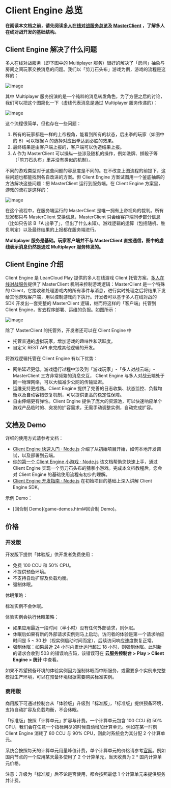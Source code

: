 
# Client Engine 总览

**在阅读本文档之前，请先阅读[多人在线对战服务总览](multiplayer.html)及 [MasterClient](multiplayer-guide-js.html#MasterClient) ，了解多人在线对战开发的基础结构。**

## Client Engine 解决了什么问题

多人在线对战服务（即下图中的 Multiplayer 服务）很好的解决了「房间」抽象与房间之间玩家交换消息的问题。我们以「剪刀石头布」游戏为例，游戏的流程是这样的：

![image](images/client-engine/client-engine1.png)

其中 Multiplayer 服务扮演的是一个纯粹的消息转发角色，为了方便之后的讨论，我们可以把这个图简化一下（虚线代表消息是通过 Multiplayer 服务传递的）：

![image](images/client-engine/client-engine2.png)

这个流程很简单，但也存在一些问题：

1. 所有的玩家都是一样的上帝视角，能看到所有的状态，后出拳的玩家（如图中的 B）可以根据 A 的选择对应出拳达到必胜的效果。
2. 最终结果是由客户端上报的，客户端可以伪造结果上报。
3. A 作为 MasterClient 可以操纵一些涉及随机的操作，例如洗牌、掷骰子等（「剪刀石头布」里并没有类似的机制）。

不同的游戏类型对于这些问题的容忍度是不同的。在不改变上图流程的前提下，这些问题也都能找到各自改进的方案。但 Client Engine 方案试图用一个釜底抽薪的方法解决这些问题：把 MasterClient 运行到服务端。在 Client Engine 方案里，游戏的流程是这样的：

![image](images/client-engine/client-engine3.png)

在这个流程中，在服务端运行的 MasterClient 是唯一拥有上帝视角的裁判。所有玩家都只与 MasterClient 交换信息，MasterClient 只会给客户端同步部分信息（比如只告诉 B「A 出拳了」，但出了什么未知）。游戏逻辑的运算（包括随机、胜负判定）以及最终结果的上报都在服务端进行。

**Multiplayer 服务是基础。玩家客户端并不与 MasterClient 直接通信，图中的虚线表示消息仍然是通过 Multiplayer 服务转发的。**

## Client Engine 介绍

Client Engine 是 LeanCloud Play 提供的多人在线游戏 Client 托管方案。[多人在线对战服务](multiplayer.html)提供了 MasterClient 机制来控制游戏逻辑：MasterClient 是一个特殊的 Client，它接收和处理游戏内的所有事件与消息，进行实时处理之后将结果下发给其他游戏客户端，用以控制游戏向下执行。开发者可以基于多人在线对战的 SDK 开发出一套完整的 MasterClient 逻辑，继而将这样的「客户端」托管到 Client Engine，省去程序部署、运维的负担。如图所示：

![image](images/client-engine-structure.png)

除了 MasterClient 的托管外，开发者还可以在 Client Engine 中

* 托管普通的虚拟玩家，增加游戏的趣味性和活跃度。
* 自定义 REST API 来完成其他逻辑的开发。

将游戏逻辑托管在 Client Engine 有以下优势：

* 网络延迟更低。游戏运行过程中涉及到「游戏玩家」-「多人对战云端」- MasterClient 三方非常频繁的消息交互， Client Engine 与多人对战云端处于同一物理网络，可以大幅减少公网的传输延迟。
* 运维支持更成熟。Client Engine 提供了完善的日志收集、状态监控、负载均衡以及自动容错恢复机制，可以提供更高的稳定性保障。
* 自由伸缩更有弹性。Client Engine 提供了庞大的资源池，可以快速响应单个游戏产品临时的、突发的扩容需求，无需手动调整实例，自动完成扩容。

## 文档及 Demo

详细的使用方式请参考文档：

* [Client Engine 快速入门 · Node.js](client-engine-quick-start-node.html) 介绍了从初始项目开始，如何本地开发调试，以及部署到云端。
* [你的第一个 Client Engine 小游戏 · Node.js](client-engine-first-game-node.html) 该文档帮助您快速上手，通过 Client Engine 实现一个剪刀石头布的猜拳小游戏。完成本文档教程后，您会对 Client Engine 的基础使用流程有初步的理解。
* [Client Engine 开发指南 · Node.js](client-engine-guide-node.html) 在初始项目的基础上深入讲解 Client Engine SDK。

示例 Demo：

* [回合制 Demo](game-demos.html#回合制 Demo)。

## 价格

### 开发版

开发版下提供「体验版」供开发者免费使用：

* 免费 100 CCU 和 50% CPU。
* 不提供预备环境。
* 不支持自动扩容及负载均衡。
* 强制休眠。

休眠策略：

标准实例不会休眠。

体验实例会执行休眠策略：

* 如果应用最近一段时间（半小时）没有任何外部请求，则休眠。
* 休眠后如果有新的外部请求实例则马上启动。访问者的体验是第一个请求响应时间是 5 ~ 30 秒（视实例启动时间而定），后续访问响应速度恢复正常。
* 强制休眠：如果最近 24 小时内累计运行超过 18 小时，则强制休眠。此时新的请求会收到 503 的错误响应码，该错误可在 **云服务控制台 > Play > Client Engine > 统计** 中查看。

如果不希望预备环境的体验实例因为强制休眠而中断服务，或需要多个实例来完整模拟生产环境，可以在预备环境根据需要购买标准实例。

### 商用版

商用版下可通过控制台从「体验版」升级到「标准版」，「标准版」提供预备环境，支持自动扩容及负载均衡，不会休眠。

「标准版」按照「计算单元」扩容与计费。一个计算单元包含 100 CCU 和 50% CPU，我们会在任意一个指标用尽的时候自动增加计算单元。例如在某一时刻 Client Engine 消耗了 80 CCU 与 90% CPU，则此时系统会为其分配 2 个计算单元。

系统会按照每天的计算单元用量峰值计费，单个计算单元的价格请参考[官网](https://leancloud.cn/pricing/)。例如国内节点的一个应用某天最多使用了 2 个计算单元，当天收费为 2 * 国内计算单元价格。

<div class="callout callout-danger">注意：升级为「标准版」后不论是否使用，都会按照最低 1 个计算单元来提供服务并计费。</div>
